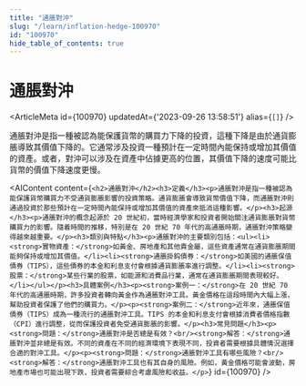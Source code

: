 ```yaml
---
title: "通脹對沖"
slug: "/learn/inflation-hedge-100970"
id: "100970"
hide_table_of_contents: true
---
```



# 通脹對沖

<ArticleMeta id={100970} updatedAt={'2023-09-26 13:58:51'} alias={`[]`} />
<div className='border-solid border-b border-t-0 my-4 border-[var(--ifm-color-gray-300)]' />

通脹對沖是指一種被認為能保護貨幣的購買力下降的投資，這種下降是由於通貨膨脹導致其價值下降的。它通常涉及投資一種預計在一定時間內能保持或增加其價值的資產。或者，對沖可以涉及在資產中佔據更高的位置，其價值下降的速度可能比貨幣的價值下降速度更慢。

<AIContent content={`<h2>通脹對沖</h2><h3>定義</h3><p>通脹對沖是指一種被認為能保護貨幣購買力不受通貨膨脹影響的投資策略。通貨膨脹會導致貨幣價值下降，而通脹對沖則通過投資於那些預計在一定時間內能保持或增加其價值的資產來抵消這種影響。</p><h3>起源</h3><p>通脹對沖的概念起源於 20 世紀初，當時經濟學家和投資者開始關注通貨膨脹對貨幣購買力的影響。隨着時間的推移，特別是在 20 世紀 70 年代的高通脹時期，通脹對沖策略變得越來越重要。</p><h3>類別與特點</h3><p>通脹對沖的主要類別包括：<ul><li><strong>實物資產：</strong>如黃金、房地產和其他貴金屬，這些資產通常在通貨膨脹期間能夠保持或增加其價值。</li><li><strong>通脹掛鈎債券：</strong>如美國的通脹保值債券（TIPS），這些債券的本金和利息支付會根據通貨膨脹率進行調整。</li><li><strong>股票：</strong>某些行業的股票，如能源和消費品行業，通常在通貨膨脹期間表現較好。</li></ul></p><h3>具體案例</h3><p><strong>案例一：</strong>在 20 世紀 70 年代的高通脹時期，許多投資者轉向黃金作為通脹對沖工具。黃金價格在這段時間內大幅上漲，幫助投資者保護了他們的購買力。</p><p><strong>案例二：</strong>近年來，通脹保值債券（TIPS）成為一種流行的通脹對沖工具。TIPS 的本金和利息支付會根據消費者價格指數（CPI）進行調整，從而保護投資者免受通貨膨脹的影響。</p><h3>常見問題</h3><p><strong>問題：</strong>通脹對沖是否總是有效？<br/><strong>解答：</strong>通脹對沖並非總是有效。不同的資產在不同的經濟環境下表現不同，投資者需要根據具體情況選擇合適的對沖工具。</p><p><strong>問題：</strong>通脹對沖工具有哪些風險？<br/><strong>解答：</strong>通脹對沖工具也有其自身的風險。例如，黃金價格可能會波動，房地產市場也可能出現下跌，投資者需要綜合考慮風險和收益。</p>`} id={100970} />
